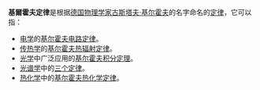 {{noteTA
|T=zh:基爾霍夫定律;zh-hans:基尔霍夫定律;zh-hk:基爾霍夫定律;zh-sg:基尔霍夫定律;zh-tw:克希荷夫定律;
|dt=大陆：基尔霍夫定律；香港：基爾霍夫定律；台灣：克希荷夫定律；马新：基尔霍夫定律；
|1=zh:基爾霍夫;zh-hans:基尔霍夫;zh-hk:基爾霍夫;zh-sg:基尔霍夫;zh-tw:克希荷夫;
|d1=大陆：基尔霍夫；香港：基爾霍夫；台灣：克希荷夫；马新：基尔霍夫；
}}

'''基爾霍夫定律'''是根据[[德国|德国]][[物理学家|物理学家]][[古斯塔夫·基尔霍夫|古斯塔夫·基尔霍夫]]的名字命名的[[定律|定律]]，它可以指：

* [[电学|电学]]的[[基尔霍夫电路定律|基尔霍夫电路定律]]。
* [[传热|传热学]]的[[基尔霍夫热辐射定律|基尔霍夫热辐射定律]]。
* [[光学|光学]]中广泛应用的[[基尔霍夫积分定理|基尔霍夫积分定理]]。
* [[光谱学|光谱学]]中的[[古斯塔夫·基爾霍夫#克希荷夫的光譜三定律|三个定律]]。
* [[热化学|热化学]]中的[[古斯塔夫·基爾霍夫#克希荷夫的熱化學定律|基尔霍夫热化学定律]]。

{{disambig|基爾霍夫定律|Cat=六字消歧义}}